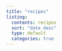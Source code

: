 ```yaml
---
title: "recipes"
listing:
  contents: recipes
  sort: "date desc"
  type: default
  categories: true
---
```

